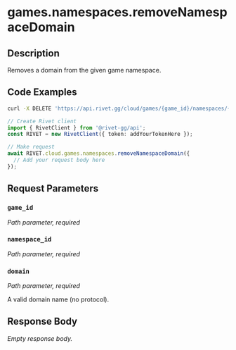 

# games.namespaces.removeNamespaceDomain

## Description

Removes a domain from the given game namespace.


## Code Examples

<CodeGroup title='Request' tag='DELETE' label='https://api.rivet.gg/cloud/games/{game_id}/namespaces/{namespace_id}/domains/{domain}'>

```bash {{ "title": "cURL" }}
curl -X DELETE 'https://api.rivet.gg/cloud/games/{game_id}/namespaces/{namespace_id}/domains/{domain}'
```

```ts
// Create Rivet client
import { RivetClient } from '@rivet-gg/api';
const RIVET = new RivetClient({ token: addYourTokenHere });

// Make request
await RIVET.cloud.games.namespaces.removeNamespaceDomain({
  // Add your request body here
});
```

</CodeGroup>


## Request Parameters


### `game_id`

_Path parameter, required_





### `namespace_id`

_Path parameter, required_





### `domain`

_Path parameter, required_


A valid domain name (no protocol).


## Response Body

_Empty response body._
